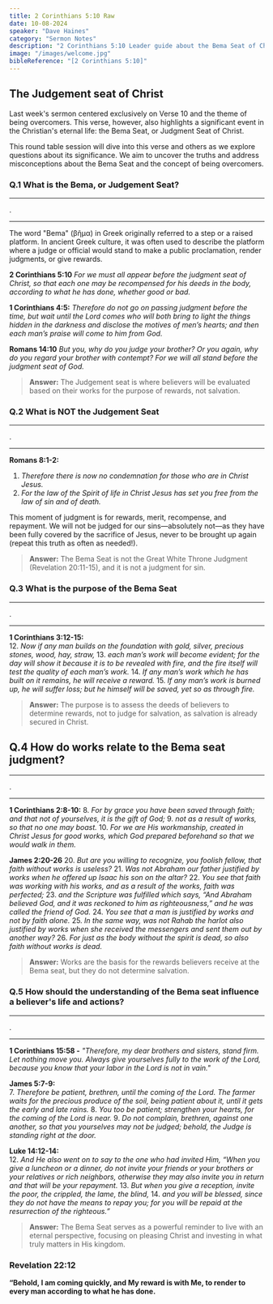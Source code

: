 ```yaml
---
title: 2 Corinthians 5:10 Raw
date: 10-08-2024
speaker: "Dave Haines"
category: "Sermon Notes"
description: "2 Corinthians 5:10 Leader guide about the Bema Seat of Christ"
image: "/images/welcome.jpg"
bibleReference: "[2 Corinthians 5:10]"
---
```


## The Judgement seat of Christ

Last week's sermon centered exclusively on Verse 10 and the theme of being overcomers. This verse, however, also highlights a significant event in the Christian's eternal life: the Bema Seat, or Judgment Seat of Christ.

This round table session will dive into this verse and others as we explore questions about its significance. We aim to uncover the truths and address misconceptions about the Bema Seat and the concept of being overcomers.

### Q.1 What is the Bema, or Judgement Seat?

---
.

---

The word "Bema" (βῆμα) in Greek originally referred to a step or a raised platform. In ancient Greek culture, it was often used to describe the platform where a judge or official would stand to make a public proclamation, render judgments, or give rewards.

**2 Corinthians 5:10** *For we must all appear before the judgment seat of Christ, so that each one may be recompensed for his deeds in the body, according to what he has done, whether good or bad.*

**1 Corinthians 4:5:** *Therefore do not go on passing judgment before the time, but wait until the Lord comes who will both bring to light the things hidden in the darkness and disclose the motives of men’s hearts; and then each man’s praise will come to him from God.*

**Romans 14:10** *But you, why do you judge your brother? Or you again, why do you regard your brother with contempt? For we will all stand before the judgment seat of God.*

> **Answer:** The Judgement seat is where believers will be evaluated based on their works for the purpose of rewards, not salvation.


### Q.2 What is NOT the Judgement Seat

---
.

---

**Romans 8:1-2:**
1. *Therefore there is now no condemnation for those who are in Christ Jesus.* 
2. *For the law of the Spirit of life in Christ Jesus has set you free from the law of sin and of death.*

This moment of judgment is for rewards, merit, recompense, and repayment. We will not be judged for our sins—absolutely not—as they have been fully covered by the sacrifice of Jesus, never to be brought up again (repeat this truth as often as needed!).

> **Answer:** The Bema Seat is not the Great White Throne Judgment (Revelation 20:11-15), and it is not a judgment for sin.


### Q.3 What is the purpose of the Bema Seat

---
.

---

**1 Corinthians 3:12-15:**  
12. *Now if any man builds on the foundation with gold, silver, precious stones, wood, hay, straw,*
13. *each man’s work will become evident; for the day will show it because it is to be revealed with fire, and the fire itself will test the quality of each man’s work.* 
14. *If any man’s work which he has built on it remains, he will receive a reward.* 
15. *If any man’s work is burned up, he will suffer loss; but he himself will be saved, yet so as through fire.*

> **Answer:** The purpose is to assess the deeds of believers to determine rewards, not to judge for salvation, as salvation is already secured in Christ.

## Q.4 How do works relate to the Bema seat judgment?

---
.

---

**1 Corinthians 2:8-10:**
8. *For by grace you have been saved through faith; and that not of yourselves, it is the gift of God;* 
9. *not as a result of works, so that no one may boast.* 
10. *For we are His workmanship, created in Christ Jesus for good works, which God prepared beforehand so that we would walk in them.*

**James 2:20-26**
20. *But are you willing to recognize, you foolish fellow, that faith without works is useless?* 
21. *Was not Abraham our father justified by works when he offered up Isaac his son on the altar?* 
22. *You see that faith was working with his works, and as a result of the works, faith was perfected;* 
23. *and the Scripture was fulfilled which says, “And Abraham believed God, and it was reckoned to him as righteousness,” and he was called the friend of God.* 
24. *You see that a man is justified by works and not by faith alone.* 
25. *In the same way, was not Rahab the harlot also justified by works when she received the messengers and sent them out by another way?* 
26. *For just as the body without the spirit is dead, so also faith without works is dead.*

> **Answer:** Works are the basis for the rewards believers receive at the Bema seat, but they do not determine salvation.

### Q.5 How should the understanding of the Bema seat influence a believer's life and actions?

---
.

---

**1 Corinthians 15:58 -** *"Therefore, my dear brothers and sisters, stand firm. Let nothing move you. Always give yourselves fully to the work of the Lord, because you know that your labor in the Lord is not in vain."*

**James 5:7-9:**  
7. *Therefore be patient, brethren, until the coming of the Lord. The farmer waits for the precious produce of the soil, being patient about it, until it gets the early and late rains.* 
8. *You too be patient; strengthen your hearts, for the coming of the Lord is near.* 
9. *Do not complain, brethren, against one another, so that you yourselves may not be judged; behold, the Judge is standing right at the door.*

**Luke 14:12-14:**  
12. *And He also went on to say to the one who had invited Him, “When you give a luncheon or a dinner, do not invite your friends or your brothers or your relatives or rich neighbors, otherwise they may also invite you in return and that will be your repayment.* 
13. *But when you give a reception, invite the poor, the crippled, the lame, the blind,* 
14. *and you will be blessed, since they do not have the means to repay you; for you will be repaid at the resurrection of the righteous.”*

> **Answer:** The Bema Seat serves as a powerful reminder to live with an eternal perspective, focusing on pleasing Christ and investing in what truly matters in His kingdom.


### Revelation 22:12
**“Behold, I am coming quickly, and My reward is with Me, to render to every man according to what he has done.**